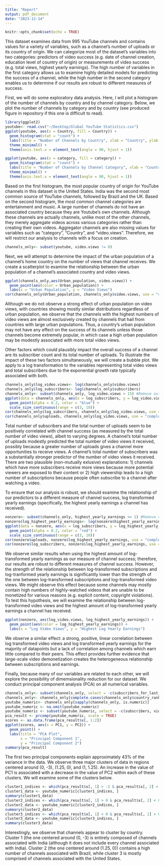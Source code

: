 ```yaml
---
title: "Report"
output: pdf_document
date: "2023-12-14"
---
```


```r
knitr::opts_chunk$set(echo = TRUE)
```

This dataset examines data from 995 YouTube channels and contains values for a variety of variables, such as a channel's number of uploads or its country of origin. We can categorize most of the dataset's variables into two categories: predictors of video success (e.g. date of channel creation, education level of country of origin) or measurements of video success (e.g. total views, highest yearly earnings). The high number of variables in the first category allows us to examine highly detailed models for predicting the success of a channel, while the high number in the second category enables us to determine if our results are robust to different measures of success.

First, we will do some exploratory data analysis. Here, I will plot a histogram of the number of channels by country and by channel category. Below, we plot the number of channels by category and by country (see produced figure in repository if this one is difficult to read).

```r
library(ggplot2)
youtube<- read.csv("~/Desktop/Global YouTube Statistics.csv")
ggplot(youtube, aes(x = Country, fill = Country)) + 
  geom_histogram(stat = "count") + 
  labs(title = "Number of Channels by Country", xlab = "Country", ylab = "Number of Channels") +
  theme_minimal() +
  theme(axis.text.x = element_text(angle = 90, hjust = 1))

ggplot(youtube, aes(x = category, fill = category)) + 
  geom_histogram(stat = "count") + 
  labs(title = "Number of Channels by Channel Category", xlab = "Country", ylab = "Number of Channels") +
  theme_minimal() +
  theme(axis.text.x = element_text(angle = 90, hjust = 1))
```

Based on the first histogram, the most popular country of origin for YouTube channels in this dataset is the United States. India was the second most common source of YouTube channels, followed by Brazil and the UK.  Based on the second histogram, the most common channel categories are entertainment and music. A large number of channels do not have an associated country because they are Youtube's own channels. Although these channels are actually channels, unlike most of the other channels, they merely aggregate videos across various categories rather than creating their own videos. Aggregator channels are also missing values for variables such as "category", "Country", and "video.views".  Therefore, we will restrict our analysis to channels with a focus on creation.

```r
channels_only<- subset(youtube, video.views != 0)
```

Next, we will attempt to determine the impact of the urban population of a channel's home country on the number of views that channel receives. We create a scatterplot to examine the relationship between the urban population of a channel's associated country and video views.

```r
ggplot(channels_only,aes(Urban_population, video.views)) +
  geom_point(aes(color = Urban_population)) +
  labs(x = "Urban Population", y = "Video Views")
cor(channels_only$Urban_population, channels_only$video.views, use = "complete.obs")
```

Although we do not observe a strong effect of urban population on video views, with countries showing mostly similar distributions regardless of urban population, we observe that the channels with the highest numbers of video views are almost exclusively created by channels that hail from countries with large urban populations. Thus, a country's urban population may not have any effect on the success of its channels unless those channels become extremely popular, in which case a high urban population may be modestly associated with more total video views.

Other factors which could plausibly impact the overall success of a channel are its subscriber count and its total number of uploads. To illustrate the impact of these two factors simultaneously, we will create a bubble plot. We apply to a log transformation to the variables representing total video views and total subscribers due to the exponential growth rate typically associated with both.

```r
channels_only$log_video.views<- log(channels_only$video.views)
channels_only$log_subscribers<- log(channels_only$subscribers)
channels_only<- subset(channels_only, log_video.views > 15) #Remove outliers
ggplot(data = channels_only, aes(x = log_subscribers, y = log_video.views, size = uploads)) +
  geom_point(alpha = 0.2, color = "blue") +
  scale_size_continuous(range = c(3, 10))
cor(channels_only$log_subscribers, channels_only$log_video.views, use = "complete.obs")
cor(channels_only$uploads, channels_only$log_video.views, use = "complete.obs")
```

Total number of subscribers and the total number of uploads seem to be positively correlated with channel success (as measured by the total number of video views), albeit to varying degrees. A channel's total number of uploads modestly predicted the total number of video views it received, possibly because a greater number of uploads gives a channel more opportunities to receive views. A channel's total number of subscribers was a substantially stronger predictor of the number of video views it received. There are two plausible (non-mutually exlusive) explanations: 1) channels which have more subscribers receive more views because more potential viewers are exposed to their content or 2) high viewership leads to a high number of subscriptions because people often subscribe to a channel after watching a video. 

To ensure that our analysis is robust, we should examine the relationship of our predictors to a different measure of channel success, log transformed yearly earnings (specifically, the highest yearly earnings a channel has received). 

```r
nonzero<- subset(channels_only, highest_yearly_earnings >= 1) #Remove values equal to zero, as they cannot be log transformed
nonzero$log_highest_yearly_earnings<- log(nonzero$highest_yearly_earnings)
ggplot(data = nonzero, aes(x = log_subscribers, y = log_highest_yearly_earnings, size = uploads)) +
  geom_point(alpha = 0.2, color = "red") +
  scale_size_continuous(range = c(3, 10))
cor(nonzero$uploads, nonzero$log_highest_yearly_earnings, use = "complete.obs")
cor(nonzero$log_subscribers, nonzero$log_highest_yearly_earnings, use = "complete.obs")
```

We observe similar results when using the highest amount of log-transformed yearly earnings as our measure of channel success; therefore, our results are robust to different measures of channel success. However, the strength of the relationship between log-transformed subscriptions and log-tranformed yearly earnings is significantly lower than the strength of the one between log-transformed subscriptions and log-transformed video views. We might observe this effect because some channels may mostly contain high numbers of highly-watched videos that are unable to be monetized for various reasons (e.g. explicit content, copyright violations). To test this hypothesis, we will examine the relationship between log-transformed video views and the highest amount of log-transformed yearly earnings a channel has received.

```r
ggplot(nonzero, aes(log_video.views, log_highest_yearly_earnings)) +
  geom_point(aes(color = log_highest_yearly_earnings)) +
  labs(x = "Log Video Views", y = "Highest Log Yearly Earnings")
```

We observe a similar effect: a strong, positive, linear correlation between log transformed video views and log transformed yearly earnings for the majority of datapoints but a lack of correlation among channels which earn little compared to their peers. This effect provides further evidence that large-scale video demonetization creates the heterogeneous relationship between subscriptions and earnings.

Finally, because many of our variables are related to each other, we will explore the possibility of dimemsionality reduction for our dataset. We conduct principal component analysis (PCA) on all numerical variables.

```r
channels_only<- subset(channels_only, select = -c(subscribers_for_last_30_days)) #Remove the "subscribers for last 30 days" variable, as it has many missing values
channels_only<- channels_only[complete.cases(channels_only$country_rank), ] #Remove channels without an associated country
youtube_numeric<- channels_only[sapply(channels_only, is.numeric)]
youtube_numeric <- na.omit(youtube_numeric)
youtube_numeric <- subset(youtube_numeric, select = -c(subscribers, video.views)) #Remove variables that were log transformed
pca_result <- prcomp(youtube_numeric, scale = TRUE)
scores <- as.data.frame(pca_result$x[, 1:2])
ggplot(scores, aes(x = PC1, y = PC2)) +
  geom_point() +
  labs(title = "PCA Plot",
       x = "Principal Component 1",
       y = "Principal Component 2")
summary(pca_result)
```

The first two principal components explain approximately 43% of the variance in the data. We observe three major clusters of data in regions centered around (0, -3), (1.25, 0), and (1, 1.25). An increase in the value of PC1 is associated with a decrease in the value of PC2 within each of these clusters. We will examine some of the clusters below.

```r
cluster1_indices <- which(pca_result$x[, 1] > -2 & pca_result$x[, 2] < -2.5)
cluster1_data <- youtube_numeric[cluster1_indices, ]
summary(cluster1_data)
cluster2_indices <- which(pca_result$x[, 1] > 0 & pca_result$x[, 2] < 0.75 & pca_result$x[, 2] > -0.75)
cluster2_data <- youtube_numeric[cluster2_indices, ]
summary(cluster2_data)
cluster3_indices <- which(pca_result$x[, 1] < 0 & pca_result$x[, 2] > 0.75 & pca_result$x[, 2] < 1.875)
cluster3_data <- youtube_numeric[cluster3_indices, ]
summary(cluster3_data)
```

Interestingly, we observe that channels appear to cluster by country. Cluster 1 (the one centered around (0, -3) is entirely composed of channels associated with India (although it does not include every channel associated with India). Cluster 2 (the one centered around (1.25, 0)) contains a high number of channels associated with Brazil, while cluster 3 is mostly comprised of channels associated with the United States.

